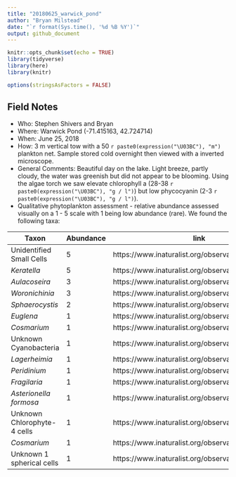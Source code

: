 ```yaml
---
title: "20180625_warwick_pond"
author: "Bryan Milstead"
date: "`r format(Sys.time(), '%d %B %Y')`"
output: github_document
---
```


```r
knitr::opts_chunk$set(echo = TRUE)
library(tidyverse)
library(here)
library(knitr)

options(stringsAsFactors = FALSE)
```

<!-- 
For field notes and taxa list see: https://github.com/willbmisled/cyanoscope/blob/master/fieldnotes/20180625_warwick_pond.md
-->

## Field Notes
* Who: Stephen Shivers and Bryan
* Where: Warwick Pond (-71.415163, 42.724714)
* When: June 25, 2018
* How:  3 m vertical tow with a 50 `r paste0(expression("\U03BC"), "m")` plankton net.  Sample stored cold overnight then viewed with a inverted microscope.
* General Comments:  Beautiful day on the lake.  Light breeze, partly cloudy, the water was greenish but did not appear to be blooming.  Using the algae torch we saw elevate chlorophyll a (28-38 `r paste0(expression("\U03BC"), "g / l")`) but low phycocyanin (2-3 `r paste0(expression("\U03BC"), "g / l")`).
* Qualitative phytoplankton assessment - relative abundance assessed visually on a 1 - 5 scale with 1 being low abundance (rare).  We found the following taxa:

Taxon                       | Abundance | link
----------------------------|-----------|--------------------------------------------------------------------
Unidentified Small Cells    |     5     | https://www.inaturalist.org/observations/13812624
*Keratella*                 |     5     | https://www.inaturalist.org/observations/13812321
*Aulacoseira*               |     3     | https://www.inaturalist.org/observations/13828760
*Woronichinia*              |     3     | https://www.inaturalist.org/observations/13828870
*Sphaerocystis*             |     2     | https://www.inaturalist.org/observations/13828988
*Euglena*                   |     1     | https://www.inaturalist.org/observations/13829081
*Cosmarium*          |     1     | https://www.inaturalist.org/observations/13829228
Unknown Cyanobacteria       |     1     | https://www.inaturalist.org/observations/13829269
*Lagerheimia*      |     1     | https://www.inaturalist.org/observations/13829324
*Peridinium*                |     1     | https://www.inaturalist.org/observations/13829379
*Fragilaria*                |     1     | https://www.inaturalist.org/observations/13829424
*Asterionella formosa*              |     1     | https://www.inaturalist.org/observations/13829453
Unknown Chlorophyte-4 cells |     1     | https://www.inaturalist.org/observations/13829480
*Cosmarium*                 |     1     | https://www.inaturalist.org/observations/13829513
Unknown 1 spherical cells   |     1     | https://www.inaturalist.org/observations/13829525










